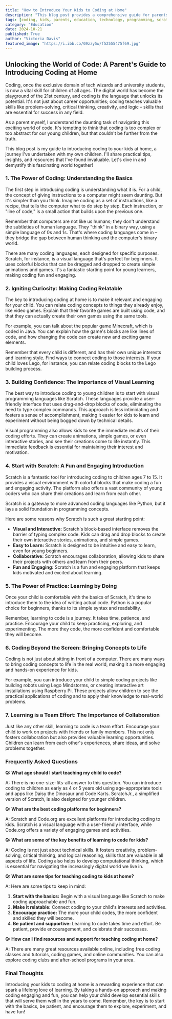 ```yaml
---
title: "How to Introduce Your Kids to Coding at Home"
description: "This blog post provides a comprehensive guide for parents on how to introduce coding to their children at home. It covers the basics of coding, engaging learning methods, popular resources like Scratch and Python, and tips for making coding fun and accessible for kids."
tags: [coding, kids, parents, education, technology, programming, scratch, python, visual programming, learning, resources, homeschooling, STEM, computer science, problem-solving, critical thinking]
category: "Education"
date: 2024-10-21
published: True
author: "Victoria Davis"
featured_image: "https://i.ibb.co/G9zzy5w/f52555475f69.jpg"
---
```


## Unlocking the World of Code: A Parent's Guide to Introducing Coding at Home

Coding, once the exclusive domain of tech wizards and university students, is now a vital skill for children of all ages. The digital world has become the playground of the 21st century, and coding is the language that unlocks its potential. It's not just about career opportunities; coding teaches valuable skills like problem-solving, critical thinking, creativity, and logic – skills that are essential for success in any field.

As a parent myself, I understand the daunting task of navigating this exciting world of code. It's tempting to think that coding is too complex or too abstract for our young children, but that couldn't be further from the truth. 

This blog post is my guide to introducing coding to your kids at home, a journey I've undertaken with my own children. I'll share practical tips, insights, and resources that I've found invaluable.  Let's dive in and demystify this fascinating world together!

### 1. The Power of Coding: Understanding the Basics

The first step in introducing coding is understanding what it is. For a child, the concept of giving instructions to a computer might seem daunting. But it's simpler than you think. Imagine coding as a set of instructions, like a recipe, that tells the computer what to do step by step. Each instruction, or "line of code," is a small action that builds upon the previous one. 

Remember that computers are not like us humans; they don't understand the subtleties of human language. They "think" in a binary way, using a simple language of 0s and 1s.  That's where coding languages come in – they bridge the gap between human thinking and the computer's binary world.

There are many coding languages, each designed for specific purposes. Scratch, for instance, is a visual language that's perfect for beginners. It uses colorful blocks that can be dragged and dropped to create simple animations and games. It's a fantastic starting point for young learners, making coding fun and engaging.

### 2.  Igniting Curiosity:  Making Coding Relatable

The key to introducing coding at home is to make it relevant and engaging for your child.  You can relate coding concepts to things they already enjoy, like video games.  Explain that their favorite games are built using code, and that they can actually create their own games using the same tools.

For example, you can talk about the popular game Minecraft, which is coded in Java. You can explain how the game's blocks are like lines of code, and how changing the code can create new and exciting game elements.

Remember that every child is different, and has their own unique interests and learning style. Find ways to connect coding to those interests. If your child loves Lego, for instance, you can relate coding blocks to the Lego building process. 

### 3.  Building Confidence:  The Importance of Visual Learning

The best way to introduce coding to young children is to start with visual programming languages like Scratch.  These languages provide a user-friendly interface that uses drag-and-drop blocks of code, eliminating the need to type complex commands.  This approach is less intimidating and fosters a sense of accomplishment, making it easier for kids to learn and experiment without being bogged down by technical details.

Visual programming also allows kids to see the immediate results of their coding efforts.  They can create animations, simple games, or even interactive stories, and see their creations come to life instantly. This immediate feedback is essential for maintaining their interest and motivation.

### 4.  Start with Scratch:  A Fun and Engaging Introduction

Scratch is a fantastic tool for introducing coding to children ages 7 to 15. It provides a visual environment with colorful blocks that make coding a fun and engaging activity. The platform also offers a vast community of young coders who can share their creations and learn from each other. 

Scratch is a gateway to more advanced coding languages like Python, but it lays a solid foundation in programming concepts.

Here are some reasons why Scratch is such a great starting point:

*   **Visual and Interactive:** Scratch's block-based interface removes the barrier of typing complex code.  Kids can drag and drop blocks to create their own interactive stories, animations, and simple games.
*   **Easy to Learn:** Scratch is designed to be intuitive and easy to learn, even for young beginners. 
*   **Collaborative:**  Scratch encourages collaboration, allowing kids to share their projects with others and learn from their peers.  
*   **Fun and Engaging:** Scratch is a fun and engaging platform that keeps kids motivated and excited about learning.

### 5. The Power of Practice:  Learning by Doing

Once your child is comfortable with the basics of Scratch, it's time to introduce them to the idea of writing actual code.  Python is a popular choice for beginners, thanks to its simple syntax and readability.

Remember, learning to code is a journey.  It takes time, patience, and practice. Encourage your child to keep practicing, exploring, and experimenting.  The more they code, the more confident and comfortable they will become.

### 6.  Coding Beyond the Screen:  Bringing Concepts to Life

Coding is not just about sitting in front of a computer.  There are many ways to bring coding concepts to life in the real world, making it a more engaging and hands-on experience for kids.

For example, you can introduce your child to simple coding projects like building robots using Lego Mindstorms, or creating interactive art installations using Raspberry Pi.  These projects allow children to see the practical applications of coding and to apply their knowledge to real-world problems.

### 7.  Learning is a Team Effort:  The Importance of Collaboration

Just like any other skill, learning to code is a team effort. Encourage your child to work on projects with friends or family members. This not only fosters collaboration but also provides valuable learning opportunities.  Children can learn from each other's experiences, share ideas, and solve problems together. 

### Frequently Asked Questions

**Q: What age should I start teaching my child to code?**

A:  There is no one-size-fits-all answer to this question.  You can introduce coding to children as early as 4 or 5 years old using age-appropriate tools and apps like Daisy the Dinosaur and Code Karts.  ScratchJr., a simplified version of Scratch, is also designed for younger children.  

**Q: What are the best coding platforms for beginners?**

A: Scratch and Code.org are excellent platforms for introducing coding to kids. Scratch is a visual language with a user-friendly interface, while Code.org offers a variety of engaging games and activities.

**Q:  What are some of the key benefits of learning to code for kids?**

A:  Coding is not just about technical skills.  It fosters creativity, problem-solving, critical thinking, and logical reasoning, skills that are valuable in all aspects of life.  Coding also helps to develop computational thinking, which is essential for navigating the increasingly digital world we live in. 

**Q:  What are some tips for teaching coding to kids at home?**

A:  Here are some tips to keep in mind:

1.  **Start with the basics:** Begin with a visual language like Scratch to make coding approachable and fun.
2.  **Make it relatable:** Connect coding to your child's interests and activities.  
3.  **Encourage practice:** The more your child codes, the more confident and skilled they will become.
4.  **Be patient and supportive:**  Learning to code takes time and effort.  Be patient, provide encouragement, and celebrate their successes.

**Q:  How can I find resources and support for teaching coding at home?**

A:  There are many great resources available online, including free coding classes and tutorials, coding games, and online communities.  You can also explore coding clubs and after-school programs in your area.  

###  Final Thoughts

Introducing your kids to coding at home is a rewarding experience that can spark a lifelong love of learning. By taking a hands-on approach and making coding engaging and fun, you can help your child develop essential skills that will serve them well in the years to come.  Remember, the key is to start with the basics, be patient, and encourage them to explore, experiment, and have fun!
